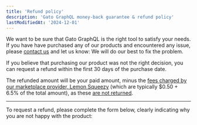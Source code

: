 ```yaml
---
title: 'Refund policy'
description: 'Gato GraphQL money-back guarantee & refund policy'
lastModifiedAt: '2024-12-01'
---
```


We want to be sure that Gato GraphQL is the right tool to satisfy your needs. If you have have purchased any of our products and encountered any issue, please [contact us](/contact/) and let us know: We will do our best to fix the problem.

If you believe that purchasing our product was not the right decision, you can request a refund within the first 30 days of the purchase date.

The refunded amount will be your paid amount, minus the [fees charged by our marketplace provider, Lemon Squeezy](https://docs.lemonsqueezy.com/help/getting-started/fees) (which are typically $0.50 + 6.5% of the total amount), as these [are not returned](https://docs.lemonsqueezy.com/help/payments/refunds-chargebacks).

<hr/>

To request a refund, please complete the form below, clearly indicating why you are not happy with the product:
